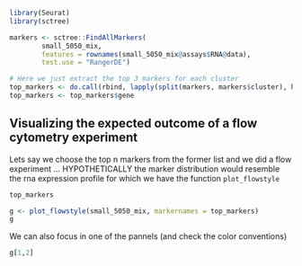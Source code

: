 

```r
library(Seurat)
library(sctree)

markers <- sctree::FindAllMarkers(
        small_5050_mix,
        features = rownames(small_5050_mix@assays$RNA@data),
        test.use = "RangerDE")

# Here we just extract the top 3 markers for each cluster
top_markers <- do.call(rbind, lapply(split(markers, markers$cluster), head, 3))
top_markers <- top_markers$gene
```


## Visualizing the expected outcome of a flow cytometry experiment

Lets say we choose the top n markers from the former list and we did a flow
experiment ... HYPOTHETICALLY the marker distribution would resemble the rna
expression profile for which we have the function `plot_flowstyle`

```r
top_markers
```


```r
g <- plot_flowstyle(small_5050_mix, markernames = top_markers)
g
```

We can also focus in one of the pannels (and check the color conventions)

```r
g[1,2]
```

